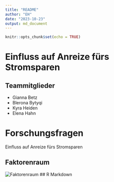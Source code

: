 ```yaml
---
title: "README"
author: "EH"
date: "2023-10-23"
output: md_document
---
```


```r
knitr::opts_chunk$set(echo = TRUE)
```
# Einfluss auf Anreize fürs Stromsparen

## Teammitglieder
* Gianna Betz
* Blerona Bytyqi
* Kyra Heiden
* Elena Hahn

# Forschungsfragen
Einfluss auf Anreize fürs Stromsparen

## Faktorenraum
![Faktorenraum](Readme_files/figure-markdown_strict/Faktorenraum.png)
## R Markdown


